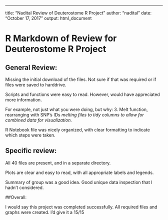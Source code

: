 ---
title: "Nadital Review of Deuterostome R Project"
author: "nadital"
date: "October 17, 2017"
output: html_document

# R Markdown of Review for Deuterostome R Project

## General Review:

Missing the initial download of the files. Not sure if that was required or if files were saved to harddrive. 

Scripts and functions were easy to read. However, would have appreciated more information. 

For example, not just what you were doing, but why:
3. Melt function, rearranging with SNP's IDs *melting files to tidy columns to allow for combined data for visualization.*

R Notebook file was nicely organized, with clear formatting to indicate which steps were taken.

## Specific review:

All 40 files are present, and in a separate directory.

Plots are clear and easy to read, with all appropriate labels and legends. 

Summary of group was a good idea. Good unique data inspection that I hadn't considered. 

##Overall:

I would say this project was completed successfully. All required files and graphs were created. I'd give it a 15/15